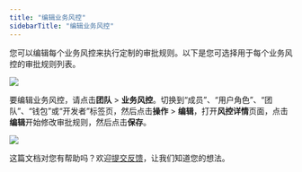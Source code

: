 ```yaml
---
title: "编辑业务风控"
sidebarTitle: "编辑业务风控"
---
```


您可以编辑每个业务风控来执行定制的审批规则。以下是您可选择用于每个业务风控的审批规则列表。

<img src="/cn/images/organization/org10.png" className="diagram"/>


要编辑业务风控，请点击**团队** > **业务风控**。切换到“成员”、“用户角色”、“团队”、“钱包”或“开发者”标签页，然后点击**操作** > **编辑**，打开**风控详情**页面，点击**编辑**开始修改审批规则，然后点击**保存**。

<img src="/cn/images/organization/org8.png" className="screenshot_full_screen"/>

<Tip>这篇文档对您有帮助吗？欢迎[提交反馈](https://forms.zohopublic.com/cobo/form/DocumentFeedbackForm/formperma/QvLOhxJv1_JMsJ-1dleZ8Itb_7rzN-LtgvsDdxosoVI?referrername=manuals)，让我们知道您的想法。</Tip>